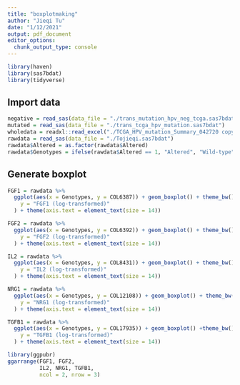 ```yaml
---
title: "boxplotmaking"
author: "Jieqi Tu"
date: "1/12/2021"
output: pdf_document
editor_options: 
  chunk_output_type: console
---
```


```r
library(haven)
library(sas7bdat)
library(tidyverse)
```


## Import data
```r
negative = read_sas(data_file = "./trans_mutation_hpv_neg_tcga.sas7bdat")
mutated = read_sas(data_file = "./trans_tcga_hpv_mutation.sas7bdat")
wholedata = readxl::read_excel("./TCGA_HPV_mutation_Summary_042720 copy.xlsx")
rawdata = read_sas(data_file = "./Tojieqi.sas7bdat")
rawdata$Altered = as.factor(rawdata$Altered)
rawdata$Genotypes = ifelse(rawdata$Altered == 1, "Altered", "Wild-type")
```

## Generate boxplot
```r
FGF1 = rawdata %>% 
  ggplot(aes(x = Genotypes, y = COL6387)) + geom_boxplot() + theme_bw() + labs(
    y = "FGF1 (log-transformed)"
  ) + theme(axis.text = element_text(size = 14))

FGF2 = rawdata %>% 
  ggplot(aes(x = Genotypes, y = COL6392)) + geom_boxplot() + theme_bw() + labs(
    y = "FGF2 (log-transformed)"
  ) + theme(axis.text = element_text(size = 14))

IL2 = rawdata %>% 
  ggplot(aes(x = Genotypes, y = COL8431)) + geom_boxplot() + theme_bw() + labs(
    y = "IL2 (log-transformed)"
  ) + theme(axis.text = element_text(size = 14))

NRG1 = rawdata %>% 
  ggplot(aes(x = Genotypes, y = COL12108)) + geom_boxplot() + theme_bw() + labs(
    y = "NRG1 (log-transformed)"
  ) + theme(axis.text = element_text(size = 14))

TGFB1 = rawdata %>% 
  ggplot(aes(x = Genotypes, y = COL17935)) + geom_boxplot() +theme_bw() + labs(
    y = "TGFB1 (log-transformed)"
  ) + theme(axis.text = element_text(size = 14))

library(ggpubr)
ggarrange(FGF1, FGF2,
          IL2, NRG1, TGFB1,
          ncol = 2, nrow = 3)
```

